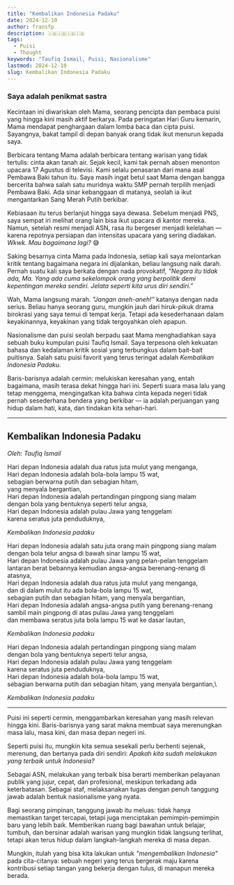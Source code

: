 ```yaml
---
title: "Kembalikan Indonesia Padaku"
date: 2024-12-10
author: fransfp
description: 🇮🇩🇮🇩🇮🇩🇮🇩
tags:
  - Puisi
  - Thought
keywords: "Taufiq Ismail, Puisi, Nasionalisme"
lastmod: 2024-12-10
slug: Kembalikan Indonesia Padaku
---
```


### Saya adalah penikmat sastra

Kecintaan ini diwariskan oleh Mama, seorang pencipta dan pembaca puisi yang hingga kini masih aktif berkarya. Pada peringatan Hari Guru kemarin, Mama mendapat penghargaan dalam lomba baca dan cipta puisi. Sayangnya, bakat tampil di depan banyak orang tidak ikut menurun kepada saya.

Berbicara tentang Mama adalah berbicara tentang warisan yang tidak tertulis: cinta akan tanah air. Sejak kecil, kami tak pernah absen menonton upacara 17 Agustus di televisi. Kami selalu penasaran dari mana asal Pembawa Baki tahun itu. Saya masih ingat betul saat Mama dengan bangga bercerita bahwa salah satu muridnya waktu SMP pernah terpilih menjadi Pembawa Baki. Ada sinar kebanggaan di matanya, seolah ia ikut mengantarkan Sang Merah Putih berkibar.

Kebiasaan itu terus berlanjut hingga saya dewasa. Sebelum menjadi PNS, saya sempat iri melihat orang lain bisa ikut upacara di kantor mereka. Namun, setelah resmi menjadi ASN, rasa itu bergeser menjadi kelelahan — karena repotnya persiapan dan intensitas upacara yang sering diadakan. *Wkwk. Mau bagaimana lagi?* 😅

Saking besarnya cinta Mama pada Indonesia, setiap kali saya melontarkan kritik tentang bagaimana negara ini dijalankan, beliau langsung naik darah. Pernah suatu kali saya berkata dengan nada provokatif, *“Negara itu tidak ada, Ma. Yang ada cuma sekelompok orang yang berpolitik demi kepentingan mereka sendiri. Jelata seperti kita urus diri sendiri.”*

Wah, Mama langsung marah. *"Jangan aneh-aneh!”* katanya dengan nada serius. Beliau hanya seorang guru, mungkin jauh dari hiruk-pikuk drama birokrasi yang saya temui di tempat kerja. Tetapi ada kesederhanaan dalam keyakinannya, keyakinan yang tidak tergoyahkan oleh apapun.

Nasionalisme dan puisi seolah berpadu saat Mama menghadiahkan saya sebuah buku kumpulan puisi Taufiq Ismail. Saya terpesona oleh kekuatan bahasa dan kedalaman kritik sosial yang terbungkus dalam bait-bait puitisnya. Salah satu puisi favorit yang terus teringat adalah *Kembalikan Indonesia Padaku*.

Baris-barisnya adalah cermin: melukiskan keresahan yang, entah bagaimana, masih terasa dekat hingga hari ini. Seperti suara masa lalu yang tetap menggema, mengingatkan kita bahwa cinta kepada negeri tidak pernah sesederhana bendera yang berkibar — ia adalah perjuangan yang hidup dalam hati, kata, dan tindakan kita sehari-hari.

---

## Kembalikan Indonesia Padaku

_Oleh: Taufiq Ismail_

Hari depan Indonesia adalah dua ratus juta mulut yang menganga,\
Hari depan Indonesia adalah bola-bola lampu 15 wat,\
sebagian berwarna putih dan sebagian hitam,\
yang menyala bergantian,\
Hari depan Indonesia adalah pertandingan pingpong siang malam\
dengan bola yang bentuknya seperti telur angsa,\
Hari depan Indonesia adalah pulau Jawa yang tenggelam\
karena seratus juta penduduknya,

_Kembalikan Indonesia padaku_

Hari depan Indonesia adalah satu juta orang main pingpong siang malam\
dengan bola telur angsa di bawah sinar lampu 15 wat,\
Hari depan Indonesia adalah pulau Jawa yang pelan-pelan tenggelam\
lantaran berat bebannya kemudian angsa-angsa berenang-renang di atasnya,\
Hari depan Indonesia adalah dua ratus juta mulut yang menganga,\
dan di dalam mulut itu ada bola-bola lampu 15 wat,\
sebagian putih dan sebagian hitam, yang menyala bergantian,\
Hari depan Indonesia adalah angsa-angsa putih yang berenang-renang\
sambil main pingpong di atas pulau Jawa yang tenggelam\
dan membawa seratus juta bola lampu 15 wat ke dasar lautan,

_Kembalikan Indonesia padaku_

Hari depan Indonesia adalah pertandingan pingpong siang malam\
dengan bola yang bentuknya seperti telur angsa,\
Hari depan Indonesia adalah pulau Jawa yang tenggelam\
karena seratus juta penduduknya,\
Hari depan Indonesia adalah bola-bola lampu 15 wat,\
sebagian berwarna putih dan sebagian hitam, yang menyala bergantian,\

_Kembalikan Indonesia padaku_

---



Puisi ini seperti cermin, menggambarkan keresahan yang masih relevan hingga kini. Baris-barisnya yang sarat makna membuat saya merenungkan masa lalu, masa kini, dan masa depan negeri ini.

Seperti puisi itu, mungkin kita semua sesekali perlu berhenti sejenak, merenung, dan bertanya pada diri sendiri: *Apakah kita sudah melakukan yang terbaik untuk Indonesia?*

Sebagai ASN, melakukan yang terbaik bisa berarti memberikan pelayanan publik yang jujur, cepat, dan profesional, meskipun terkadang ada keterbatasan. Sebagai staf, melaksanakan tugas dengan penuh tanggung jawab adalah bentuk nasionalisme yang nyata.

Bagi seorang pimpinan, tanggung jawab itu meluas: tidak hanya memastikan target tercapai, tetapi juga menciptakan pemimpin-pemimpin baru yang lebih baik. Memberikan ruang bagi bawahan untuk belajar, tumbuh, dan bersinar adalah warisan yang mungkin tidak langsung terlihat, tetapi akan terus hidup dalam langkah-langkah mereka di masa depan.

Mungkin, itulah yang bisa kita lakukan untuk *"mengembalikan Indonesia"* pada cita-citanya: sebuah negeri yang terus bergerak maju karena kontribusi setiap tangan yang bekerja dengan tulus, di manapun mereka berada.






